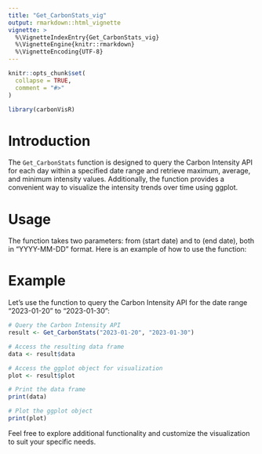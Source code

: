 ```yaml
---
title: "Get_CarbonStats_vig"
output: rmarkdown::html_vignette
vignette: >
  %\VignetteIndexEntry{Get_CarbonStats_vig}
  %\VignetteEngine{knitr::rmarkdown}
  %\VignetteEncoding{UTF-8}
---
```


```r
knitr::opts_chunk$set(
  collapse = TRUE,
  comment = "#>"
)
```

```r
library(carbonVisR)
```

# Introduction

The `Get_CarbonStats` function is designed to query the Carbon Intensity API for each day within a specified date range and retrieve maximum, average, and minimum intensity values. Additionally, the function provides a convenient way to visualize the intensity trends over time using ggplot.

# Usage

The function takes two parameters: from (start date) and to (end date), both in "YYYY-MM-DD" format. Here is an example of how to use the function:


# Example

Let's use the function to query the Carbon Intensity API for the date range "2023-01-20" to "2023-01-30":

```r
# Query the Carbon Intensity API
result <- Get_CarbonStats("2023-01-20", "2023-01-30")

# Access the resulting data frame
data <- result$data

# Access the ggplot object for visualization
plot <- result$plot

# Print the data frame
print(data)

# Plot the ggplot object
print(plot)
```

Feel free to explore additional functionality and customize the visualization to suit your specific needs.
